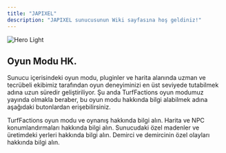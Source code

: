 ```yaml
---
title: "JAPIXEL"
description: "JAPIXEL sunucusunun Wiki sayfasına hoş geldiniz!"
---
```


<img
  className="block dark:hidden"
  src="/images/hero-light.png"
  alt="Hero Light"
/>

## Oyun Modu HK.

Sunucu içerisindeki oyun modu, pluginler ve harita alanında uzman ve tecrübeli ekibimiz tarafından oyun deneyiminizi en üst seviyede tutabilmek adına uzun süredir geliştiriliyor. Şu anda TurfFactions oyun modumuz yayında olmakla beraber, bu oyun modu hakkında bilgi alabilmek adına aşağıdaki butonlardan erişebilirsiniz.

<CardGroup cols={2}>
  <Card title="TurfFactions HK." icon="info" iconType="regular" href="https://mintlify.com/docs/settings/global">
    TurfFactions oyun modu ve oynanış hakkında bilgi alın.
  </Card>
  <Card title="Harita HK." icon="earth-europe" href="https://mintlify.com/docs/api-playground/openapi">
    Harita ve NPC konumlandırmaları hakkında bilgi alın.
  </Card>
  <Card title="Özel Madenler HK." icon="pickaxe" href="https://mintlify.com/docs/content/components/accordions">
    Sunucudaki özel madenler ve üretimdeki yerleri hakkında bilgi alın.
  </Card>
  <Card title="Demirci HK." icon="command" href="https://mintlify.com/customers">
    Demirci ve demircinin özel olayları hakkında bilgi alın.
  </Card>
</CardGroup>